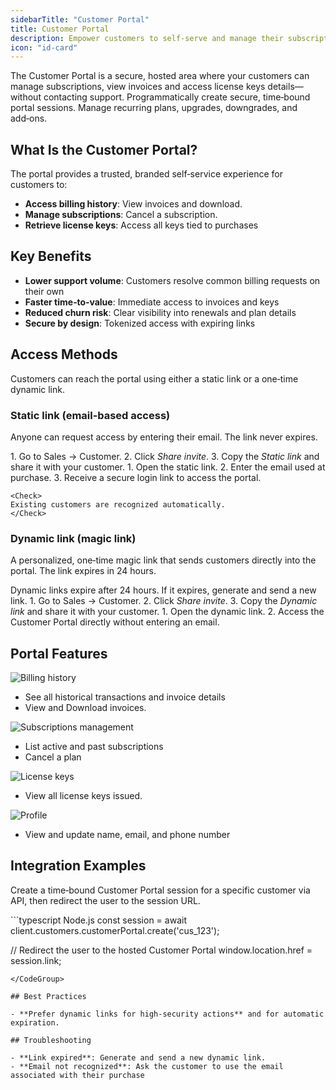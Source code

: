 ```yaml
---
sidebarTitle: "Customer Portal"
title: Customer Portal
description: Empower customers to self-serve and manage their subscriptions, billing history, license keys, and profile securely.
icon: "id-card"
---
```


<Info>
The Customer Portal is a secure, hosted area where your customers can manage subscriptions, view invoices and access license keys details—without contacting support.
</Info>

<CardGroup cols={2}>
<Card title="Create Portal Session (API)" icon="code" href="/api-reference/customers/create-customer-portal-session">
Programmatically create secure, time‑bound portal sessions.
</Card>

<Card title="Subscriptions" icon="repeat" href="/features/subscription">
Manage recurring plans, upgrades, downgrades, and add‑ons.
</Card>

</CardGroup>

## What Is the Customer Portal?

The portal provides a trusted, branded self‑service experience for customers to:

- **Access billing history**: View invoices and download.
- **Manage subscriptions**: Cancel a subscription.
- **Retrieve license keys**: Access all keys tied to purchases

## Key Benefits

- **Lower support volume**: Customers resolve common billing requests on their own
- **Faster time‑to‑value**: Immediate access to invoices and keys
- **Reduced churn risk**: Clear visibility into renewals and plan details
- **Secure by design**: Tokenized access with expiring links

## Access Methods

Customers can reach the portal using either a static link or a one‑time dynamic link.

### Static link (email‑based access)

Anyone can request access by entering their email. The link never expires.

<Steps>
<Step title="Merchant flow">
    1. Go to Sales → Customer.
    2. Click <i>Share invite</i>.
    3. Copy the <i>Static link</i> and share it with your customer.
</Step>

<Step title="Customer flow">
    1. Open the static link.
    2. Enter the email used at purchase.
    3. Receive a secure login link to access the portal.

    <Check>
    Existing customers are recognized automatically.
    </Check>
</Step>
</Steps>

### Dynamic link (magic link)

A personalized, one‑time magic link that sends customers directly into the portal. The link expires in 24 hours.

<Warning>
Dynamic links expire after 24 hours. If it expires, generate and send a new link.
</Warning>

<Steps>
<Step title="Merchant flow">
    1. Go to Sales → Customer.
    2. Click <i>Share invite</i>.
    3. Copy the <i>Dynamic link</i> and share it with your customer.
</Step>

<Step title="Customer flow">
    1. Open the dynamic link.
    2. Access the Customer Portal directly without entering an email.
</Step>
</Steps>

## Portal Features

<AccordionGroup>
<Accordion title="Billing history">
<Frame>
    <img src="/images/customer-portal/billinghistory.png" alt="Billing history"/>
</Frame>

- See all historical transactions and invoice details
- View and Download invoices.
</Accordion>

<Accordion title="Subscriptions">
<Frame>
    <img src="/images/customer-portal/subscriptions.png" alt="Subscriptions management"/>
</Frame>

- List active and past subscriptions
- Cancel a plan
</Accordion>

<Accordion title="License keys">
<Frame>
    <img src="/images/customer-portal/licensekeys.png" alt="License keys"/>
</Frame>

- View all license keys issued.
</Accordion>

<Accordion title="Profile">
<Frame>
    <img src="/images/customer-portal/profile.png" alt="Profile"/>
</Frame>

- View and update name, email, and phone number
</Accordion>
</AccordionGroup>

## Integration Examples

Create a time‑bound Customer Portal session for a specific customer via API, then redirect the user to the session URL.

<CodeGroup>
```typescript Node.js
const session = await client.customers.customerPortal.create('cus_123');

// Redirect the user to the hosted Customer Portal
window.location.href = session.link;
```
</CodeGroup>

## Best Practices

- **Prefer dynamic links for high‑security actions** and for automatic expiration.

## Troubleshooting

- **Link expired**: Generate and send a new dynamic link.
- **Email not recognized**: Ask the customer to use the email associated with their purchase
